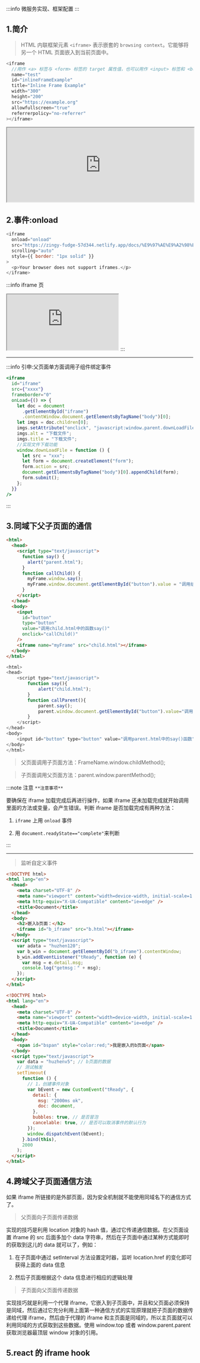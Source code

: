 
:::info
微服务实现、框架配置
:::

## 1.简介

> HTML 内联框架元素 `<iframe>` 表示嵌套的 `browsing context`。它能够将另一个 HTML 页面嵌入到当前页面中。

```js
<iframe
  //用作 <a> 标签与 <form> 标签的 target 属性值，也可以用作 <input> 标签和 <button> 标签的 formtarget 属性值，还可以用作 window.open() 方法的 windowName 参数值。
  name="test"
  id="inlineFrameExample"
  title="Inline Frame Example"
  width="300"
  height="200"
  src="https://example.org"
  allowfullscreen="true"
  referrerpolicy="no-referrer"
></iframe>
```

<iframe
  id="inlineFrameExample"
  title="Inline Frame Example"
  width="100%"
  height="200"
  src="https://example.org"
  allowFullScreen={true}
  referrerPolicy="no-referrer"
></iframe>

## 2.事件:onload

```js
<iframe
  onload="onload"
  src="https://zingy-fudge-57d344.netlify.app/docs/%E9%97%AE%E9%A2%98%E9%9B%86%E5%90%88/img"
  scrolling="auto"
  style={{ border: "1px solid" }}
>
  <p>Your browser does not support iframes.</p>
</iframe>
```

:::info iframe 页

<Iframe
  src="https://zingy-fudge-57d344.netlify.app/docs/%E9%97%AE%E9%A2%98%E9%9B%86%E5%90%88/img"
  style={{ border: "1px solid" }}
>
  <p>Your browser does not support iframes.</p>
</Iframe>
:::
<hr />

:::info 引申:父页面单方面调用子组件绑定事件

```jsx
<iframe
  id="iframe"
  src={"xxxx"}
  frameborder="0"
  onLoad={() => {
    let doc = document
      .getElementById("iframe")
      .contentWindow.document.getElementsByTagName("body")[0];
    let imgs = doc.children[0];
    imgs.setAttribute("onclick", "javascript:window.parent.downLoadFile()");
    imgs.alt = "下载文件";
    imgs.title = "下载文件";
    //实现文件下载功能
    window.downLoadFile = function () {
      let src = "xxx";
      let form = document.createElement("form");
      form.action = src;
      document.getElementsByTagName("body")[0].appendChild(form);
      form.submit();
    };
  }}
/>
```

:::

## 3.同域下父子页面的通信

```html title=parent
<html>
  <head>
    <script type="text/javascript">
      function say() {
        alert("parent.html");
      }
      function callChild() {
        myFrame.window.say();
        myFrame.window.document.getElementById("button").value = "调用结束";
      }
    </script>
  </head>
  <body>
    <input
      id="button"
      type="button"
      value="调用child.html中的函数say()"
      onclick="callChild()"
    />
    <iframe name="myFrame" src="child.html"></iframe>
  </body>
</html>
```

```js title=child
<html>
<head>
    <script type="text/javascript">
        function say(){
            alert("child.html");
        }
        function callParent(){
            parent.say();
            parent.window.document.getElementById("button").value="调用结束";
        }
    </script>
</head>
<body>
    <input id="button" type="button" value="调用parent.html中的say()函数" onclick="callParent()"/>
</body>
</html>
```

> 父页面调用子页面方法：FrameName.window.childMethod();

> 子页面调用父页面方法：parent.window.parentMethod();

:::note 注意
`**注意事项**`

要确保在 iframe 加载完成后再进行操作，如果 iframe 还未加载完成就开始调用里面的方法或变量，会产生错误。判断 iframe 是否加载完成有两种方法：

1. `iframe` 上用 `onload` 事件

2. 用 `document.readyState=="complete"`来判断

:::

<hr />

> 监听自定义事件

```html title=parent.html
<!DOCTYPE html>
<html lang="en">
  <head>
    <meta charset="UTF-8" />
    <meta name="viewport" content="width=device-width, initial-scale=1.0" />
    <meta http-equiv="X-UA-Compatible" content="ie=edge" />
    <title>Document</title>
  </head>
  <body>
    <h2>嵌入b页面：</h2>
    <iframe id="b_iframe" src="b.html"></iframe>
  </body>
  <script type="text/javascript">
    var adata = "huzhen120";
    var b_win = document.getElementById("b_iframe").contentWindow;
    b_win.addEventListener("tReady", function (e) {
      var msg = e.detail.msg;
      console.log("getmsg：" + msg);
    });
  </script>
</html>
```

```html title=b.html
<!DOCTYPE html>
<html lang="en">
  <head>
    <meta charset="UTF-8" />
    <meta name="viewport" content="width=device-width, initial-scale=1.0" />
    <meta http-equiv="X-UA-Compatible" content="ie=edge" />
    <title>Document</title>
  </head>
  <body>
    <span id="bspan" style="color:red;">我是嵌入的b页面</span>
  </body>
  <script type="text/javascript">
    var data = "huzhenv5"; // b页面的数据
    // 测试触发
    setTimeout(
      function () {
        // 1，创建事件对象
        var bEvent = new CustomEvent("tReady", {
          detail: {
            msg: "2000ms ok",
            doc: document,
          },
          bubbles: true, // 是否冒泡
          cancelable: true, // 是否可以取消事件的默认行为
        });
        window.dispatchEvent(bEvent);
      }.bind(this),
      2000
    );
  </script>
</html>
```

## 4.跨域父子页面通信方法

如果 iframe 所链接的是外部页面，因为安全机制就不能使用同域名下的通信方式了。

> 父页面向子页面传递数据

实现的技巧是利用 location 对象的 hash 值，通过它传递通信数据。在父页面设置 iframe 的 src 后面多加个 data 字符串，然后在子页面中通过某种方式能即时的获取到这儿的 data 就可以了，例如：

1. 在子页面中通过 setInterval 方法设置定时器，监听 location.href 的变化即可获得上面的 data 信息

2. 然后子页面根据这个 data 信息进行相应的逻辑处理

> 子页面向父页面传递数据

实现技巧就是利用一个代理 iframe，它嵌入到子页面中，并且和父页面必须保持是同域，然后通过它充分利用上面第一种通信方式的实现原理就把子页面的数据传递给代理 iframe，然后由于代理的 iframe 和主页面是同域的，所以主页面就可以利用同域的方式获取到这些数据。使用 window.top 或者 window.parent.parent 获取浏览器最顶层 window 对象的引用。

## 5.react 的 iframe hook
